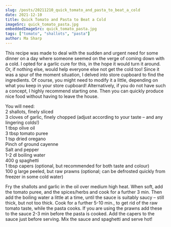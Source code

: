 ```yaml
---
slug: /posts/20211210_quick_tomato_and_pasta_to_beat_a_cold
date: 2021-12-10
title: Quick Tomato and Pasta to Beat a Cold
imageSrc: quick_tomato_pasta.jpg
embeddedImageSrc: quick_tomato_pasta.jpg
tags: ["tomato", "shallots", "pasta"]
author: Ma Sharp
---
```

This recipe was made to deal with the sudden and urgent need for some dinner on a day where someone seemed on the verge of coming down with a cold. I opted for a garlic cure for this, in the hope it would turn it around. Or, if nothing else, would help everyone else not get the cold too! Since it was a spur of the moment situation, I delved into store cupboard to find the ingredients. Of course, you might need to modify it a little, depending on what you keep in your store cupboard! Alternatively, if you do not have such a concept, I highly recommend starting one. Then you can quickly produce nice food without having to leave the house.  
  
You will need:  
2 shallots, finely sliced  
3 cloves of garlic, finely chopped (adjust according to your taste – and any lingering colds!)  
1 tbsp olive oil  
3 tbsp tomato puree  
1 tsp dried oregano  
Pinch of ground cayenne  
Salt and pepper  
1-2 dl boiling water  
400 g spaghetti  
1 tbsp capers (optional, but recommended for both taste and colour)  
100 g large peeled, but raw prawns (optional; can be defrosted quickly from freezer in some cold water)  
  
Fry the shallots and garlic in the oil over medium high heat. When soft, add the tomato puree, and the spices/herbs and cook for a further 3 min. Then add the boiling water a little at a time, until the sauce is suitably saucy – still thick, but not too thick. Cook for a further 5-10 min., to get rid of the raw tomato taste, while the pasta cooks. If you are using the prawns add these to the sauce 2-3 min before the pasta is cooked. Add the capers to the sauce just before serving. Mix the sauce and spaghetti and serve hot! 
